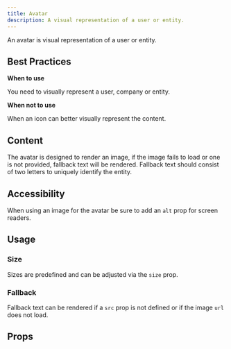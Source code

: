 ```yaml
---
title: Avatar
description: A visual representation of a user or entity.
---
```


An avatar is visual representation of a user or entity.

<Demo fileName="avatar.tsx" />

## Best Practices

**When to use**

You need to visually represent a user, company or entity.

**When not to use**

When an icon can better visually represent the content.

## Content

The avatar is designed to render an image, if the image fails to load or one is not provided,
fallback text will be rendered. Fallback text should consist of two letters to uniquely identify the
entity.

## Accessibility

When using an image for the avatar be sure to add an `alt` prop for screen readers.

## Usage

### Size

Sizes are predefined and can be adjusted via the `size` prop.

<Demo fileName="avatar-sizes.tsx" />

### Fallback

Fallback text can be rendered if a `src` prop is not defined or if the image `url` does not load.

<Demo fileName="avatar-fallback.tsx" />

## Props

<PropsTable component="Avatar" />
